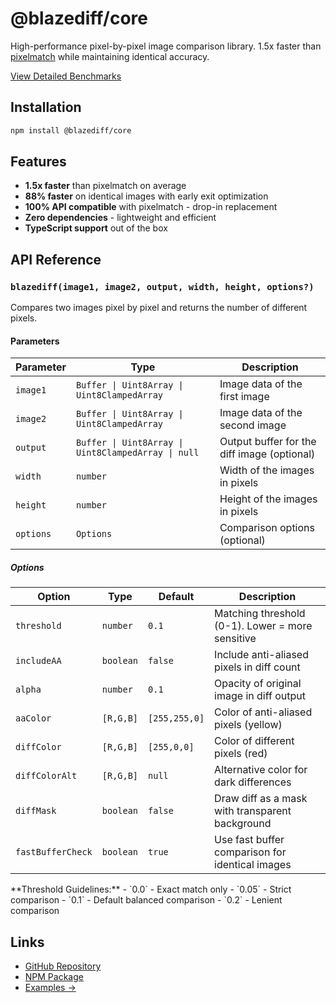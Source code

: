 # @blazediff/core


High-performance pixel-by-pixel image comparison library. 1.5x faster than [pixelmatch](https://github.com/mapbox/pixelmatch) while maintaining identical accuracy.

[View Detailed Benchmarks](https://github.com/teimurjan/blazediff/blob/main/BENCHMARKS.md)

## Installation

```sh npm2yarn
npm install @blazediff/core
```

## Features

- **1.5x faster** than pixelmatch on average
- **88% faster** on identical images with early exit optimization
- **100% API compatible** with pixelmatch - drop-in replacement
- **Zero dependencies** - lightweight and efficient
- **TypeScript support** out of the box

## API Reference

### `blazediff(image1, image2, output, width, height, options?)`

Compares two images pixel by pixel and returns the number of different pixels.

#### Parameters

| Parameter | Type                                                | Description                                 |
| --------- | --------------------------------------------------- | ------------------------------------------- |
| `image1`  | `Buffer \| Uint8Array \| Uint8ClampedArray`         | Image data of the first image               |
| `image2`  | `Buffer \| Uint8Array \| Uint8ClampedArray`         | Image data of the second image              |
| `output`  | `Buffer \| Uint8Array \| Uint8ClampedArray \| null` | Output buffer for the diff image (optional) |
| `width`   | `number`                                            | Width of the images in pixels               |
| `height`  | `number`                                            | Height of the images in pixels              |
| `options` | `Options`                                       | Comparison options (optional)               |

##### Options

| Option            | Type      | Default       | Description                                      |
| ----------------- | --------- | ------------- | ------------------------------------------------ |
| `threshold`       | `number`  | `0.1`         | Matching threshold (0-1). Lower = more sensitive |
| `includeAA`       | `boolean` | `false`       | Include anti-aliased pixels in diff count        |
| `alpha`           | `number`  | `0.1`         | Opacity of original image in diff output         |
| `aaColor`         | `[R,G,B]` | `[255,255,0]` | Color of anti-aliased pixels (yellow)            |
| `diffColor`       | `[R,G,B]` | `[255,0,0]`   | Color of different pixels (red)                  |
| `diffColorAlt`    | `[R,G,B]` | `null`        | Alternative color for dark differences           |
| `diffMask`        | `boolean` | `false`       | Draw diff as a mask with transparent background  |
| `fastBufferCheck` | `boolean` | `true`        | Use fast buffer comparison for identical images  |

<Callout type="info">
  **Threshold Guidelines:** - `0.0` - Exact match only - `0.05` - Strict
  comparison - `0.1` - Default balanced comparison - `0.2` - Lenient comparison
</Callout>

## Links

- [GitHub Repository](https://github.com/teimurjan/blazediff)
- [NPM Package](https://www.npmjs.com/package/@blazediff/core)
- [Examples →](/examples/image-comparison)
